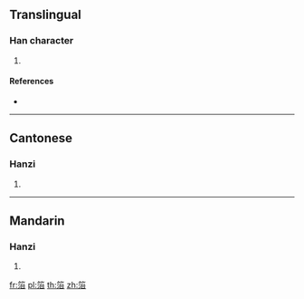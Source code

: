 {{character info/new}}
==Translingual==

===Han character===
{{Han char|rn=118|rad=竹|as=08|sn=14|four=88163|canj=HEIR}}

# {{defn|Han|sort=竹08}}

====References====
* {{Han ref|kx=0886.380|dkj=26118|dj=1315.010|hdz=52986.040|uh=7B88|ud=31624|bh=E34E|bd=58190}}

----

==Cantonese==

===Hanzi===
{{yue-hanzi|jyut=|y=chi4}}

# {{defn|lang=yue|sort=竹08}}

----

==Mandarin==

===Hanzi===
{{cmn-hanzi|pin=[[chí]] ([[chi2]]), [[dài]] ([[dai4]]), [[tái]] ([[tai2]])|wg=ch'ih<sup>2</sup>, tai<sup>4</sup>, t'ai<sup>2</sup>}}

# {{defn|lang=cmn|sort=竹08}}

[[fr:箈]]
[[pl:箈]]
[[th:箈]]
[[zh:箈]]